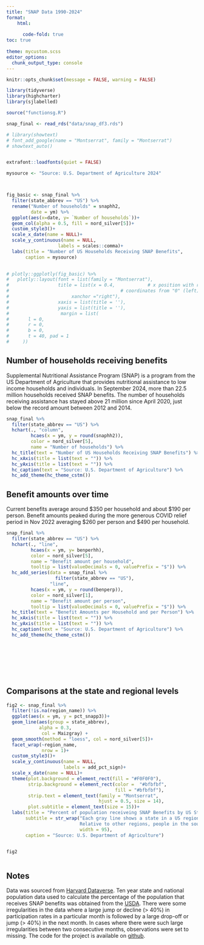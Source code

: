 ```yaml
---
title: "SNAP Data 1990-2024"
format: 
    html:
      
      code-fold: true 
toc: true
  
theme: mycustom.scss
editor_options: 
  chunk_output_type: console
---
```


```r

knitr::opts_chunk$set(message = FALSE, warning = FALSE)

library(tidyverse)
library(highcharter)
library(sjlabelled)

source("functionsg.R")

snap_final <- read_rds("data/snap_df3.rds")

# library(showtext)
# font_add_google(name = "Montserrat", family = "Montserrat")
# showtext_auto()


extrafont::loadfonts(quiet = FALSE)

mysource <- "Source: U.S. Department of Agriculture 2024"



fig_basic <- snap_final %>% 
  filter(state_abbrev == "US") %>% 
  rename("Number of households" = snaphh2, 
         date = ym) %>% 
  ggplot(aes(x=date, y= `Number of households`))+
  geom_col(alpha = 0.5, fill = nord_silver[5])+
  custom_style3()+
  scale_x_date(name = NULL)+
  scale_y_continuous(name = NULL, 
                   labels = scales::comma)+
  labs(title = "Number of US Households Receiving SNAP Benefits", 
       caption = mysource)

  
# plotly::ggplotly(fig_basic) %>% 
#   plotly::layout(font = list(family = "Montserrat"), 
#                  title = list(x = 0.4,            # x position with respect to `xref` in normalized 
#                                         # coordinates from "0" (left) to "1" (right).
#                       xanchor ="right"), 
#                  xaxis = list(title = ''), 
#                  yaxis = list(title = ''), 
#                   margin = list(
#       l = 0,
#       r = 0,
#       b = 0,
#       t = 40, pad = 1
#     ))

```

## Number of households receiving benefits

Supplemental Nutritional Assistance Program (SNAP) is a program from the US Department of Agriculture that provides nutritional assistance to low income households and individuals. In September 2024, more than 22.5 million households received SNAP benefits. The number of households receiving assistance has stayed above 21 million since April 2020, just below the record amount between 2012 and 2014.

```r

snap_final %>% 
  filter(state_abbrev == "US") %>% 
  hchart(., "column",
         hcaes(x = ym, y = round(snaphh2)),
         color = nord_silver[5], 
         name = "Number of households") %>% 
  hc_title(text = "Number of US Households Receiving SNAP Benefits") %>% 
  hc_xAxis(title = list(text = "")) %>% 
  hc_yAxis(title = list(text = "")) %>% 
  hc_caption(text = "Source: U.S. Department of Agriculture") %>% 
  hc_add_theme(hc_theme_cstm())

```

## Benefit amounts over time

Current benefits average around \$350 per household and about \$190 per person. Benefit amounts peaked during the more generous COVID relief period in Nov 2022 averaging \$260 per person and \$490 per household.

```r


snap_final %>% 
  filter(state_abbrev == "US") %>% 
  hchart(., "line",
         hcaes(x = ym, y= benperhh), 
         color = nord_silver[5], 
         name = "Benefit amount per household", 
         tooltip = list(valueDecimals = 0, valuePrefix = "$")) %>% 
  hc_add_series(data = snap_final %>%
                  filter(state_abbrev == "US"),
                "line", 
         hcaes(x = ym, y = round(benperp)),
         color = nord_silver[1],
         name = "Benefit amount per person", 
         tooltip = list(valueDecimals = 0, valuePrefix = "$")) %>% 
  hc_title(text = "Benefit Amounts per Household and per Person") %>%
  hc_xAxis(title = list(text = "")) %>% 
  hc_yAxis(title = list(text = "")) %>% 
  hc_caption(text = "Source: U.S. Department of Agriculture") %>% 
  hc_add_theme(hc_theme_cstm())









```

## Comparisons at the state and regional levels

::: column-body-outset
```r


fig2 <- snap_final %>% 
  filter(!is.na(region_name)) %>% 
  ggplot(aes(x = ym, y = pct_snapp3))+
  geom_line(aes(group = state_abbrev),
            alpha = 0.3, 
             col = Maizgray) +
  geom_smooth(method = "loess", col = nord_silver[5])+
  facet_wrap(~region_name, 
             nrow = 1)+
  custom_style3()+
  scale_y_continuous(name = NULL, 
                     labels = add_pct_sign)+
  scale_x_date(name = NULL)+
  theme(plot.background = element_rect(fill = "#F0F0F0"), 
        strip.background = element_rect(color =  "#bfbfbf",
                                        fill = "#bfbfbf"), 
        strip.text = element_text(family = "Montserrat",
                                  hjust = 0.5, size = 14), 
        plot.subtitle = element_text(size = 15))+
  labs(title = "Percent of population receiveing SNAP Benefits by US State and Region", 
       subtitle = str_wrap("Each gray line shows a state in a US region while the blue line shows the average for each region.\n 
                           Relative to other regions, people in the south are more likely to receive SNAP benefits. Despite near record high numbers of people that receive SNAP benefits, the percentage of the population that receive benefits has been on the decline since about 2014.", 
                           width = 95), 
       caption = "Source: U.S. Department of Agriculture")


fig2



```
:::

## Notes

Data was sourced from [Harvard Dataverse](https://dataverse.harvard.edu/dataset.xhtml?persistentId=doi:10.7910/DVN/AMUKJ0). Ten year state and national population data used to calculate the percentage of the population that receives SNAP benefits was obtained from the [USDA](https://data.ers.usda.gov/reports.aspx?ID=17827). There were some irregularities in the data where a large jump or decline (\> 40%) in participation rates in a particular month is followed by a large drop-off or jump (\> 40%) in the next month. In cases where there were such large irregularities between two consecutive months, observations were set to missing. The code for the project is available on [github](https://github.com/mikyasduga/SNAP_data_viz).
